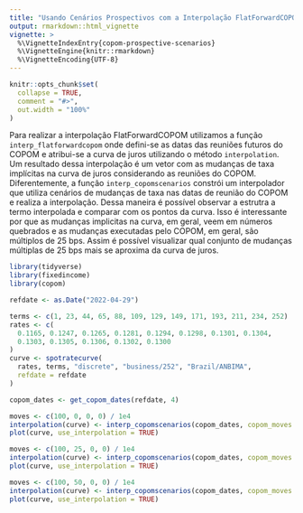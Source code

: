 ```yaml
---
title: "Usando Cenários Prospectivos com a Interpolação FlatForwardCOPOM"
output: rmarkdown::html_vignette
vignette: >
  %\VignetteIndexEntry{copom-prospective-scenarios}
  %\VignetteEngine{knitr::rmarkdown}
  %\VignetteEncoding{UTF-8}
---
```


```r
knitr::opts_chunk$set(
  collapse = TRUE,
  comment = "#>",
  out.width = "100%"
)
```

Para realizar a interpolação FlatForwardCOPOM utilizamos a função `interp_flatforwardcopom` onde
defini-se as datas das reuniões futuros do COPOM e atribui-se a curva de juros utilizando o
método `interpolation`.
Um resultado dessa interpolação é um vetor com as mudanças de taxa implícitas na curva de juros
considerando as reuniões do COPOM.
Diferentemente, a função `interp_copomscenarios` constrói um interpolador que utiliza cenários de
mudanças de taxa nas datas de reunião do COPOM e realiza a interpolação.
Dessa maneira é possível observar a estrutra a termo interpolada e comparar com os pontos da curva.
Isso é interessante por que as mudanças implicitas na curva, em geral, veem em números quebrados e
as mudanças executadas pelo COPOM, em geral, são múltiplos de 25 bps.
Assim é possível visualizar qual conjunto de mudanças múltiplas de 25 bps mais se aproxima da
curva de juros.

```r
library(tidyverse)
library(fixedincome)
library(copom)

refdate <- as.Date("2022-04-29")
```

```r
terms <- c(1, 23, 44, 65, 88, 109, 129, 149, 171, 193, 211, 234, 252)
rates <- c(
  0.1165, 0.1247, 0.1265, 0.1281, 0.1294, 0.1298, 0.1301, 0.1304,
  0.1303, 0.1305, 0.1306, 0.1302, 0.1300
)
curve <- spotratecurve(
  rates, terms, "discrete", "business/252", "Brazil/ANBIMA",
  refdate = refdate
)
```

```r
copom_dates <- get_copom_dates(refdate, 4)
```

```r
moves <- c(100, 0, 0, 0) / 1e4
interpolation(curve) <- interp_copomscenarios(copom_dates, copom_moves = moves)
plot(curve, use_interpolation = TRUE)
```

```r
moves <- c(100, 25, 0, 0) / 1e4
interpolation(curve) <- interp_copomscenarios(copom_dates, copom_moves = moves)
plot(curve, use_interpolation = TRUE)
```

```r
moves <- c(100, 50, 0, 0) / 1e4
interpolation(curve) <- interp_copomscenarios(copom_dates, copom_moves = moves)
plot(curve, use_interpolation = TRUE)
```
